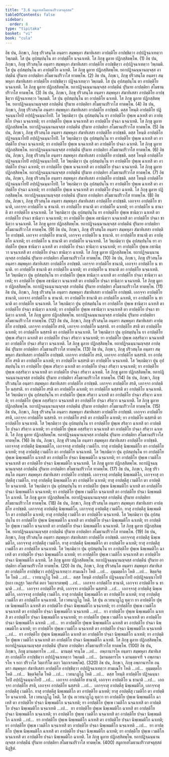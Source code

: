 ```yaml
---
title: "3.6 สมูลายสโมธานปริวาสจตุสฺสต"
tableOfContents: false
sidebar:
  order: 8
type: "tipitaka"
basket: "vi"
book: "cula"
---
```



<DynamicBreadcrumb />

<Division number="172" book="cula">

<Paragraph number="719" book="cula">
อิธ ปน, ภิกฺขเว, ภิกฺขุ ปริวสนฺโต อนฺตรา สมฺพหุลา สํฆาทิเสสา อาปตฺติโย อาปชฺชิตฺวา อปฺปฏิจฺฉาเทตฺวา วิพฺภมติ. โส ปุน อุปสมฺปนฺโน ตา อาปตฺติโย นจฺฉาเทติ. โส ภิกฺขุ มูลาย ปฏิกสฺสิตพฺโพ. (1)
</Paragraph>

<Paragraph number="720" book="cula">
อิธ ปน, ภิกฺขเว, ภิกฺขุ ปริวสนฺโต อนฺตรา สมฺพหุลา สํฆาทิเสสา อาปตฺติโย อาปชฺชิตฺวา อปฺปฏิจฺฉาเทตฺวา วิพฺภมติ. โส ปุน อุปสมฺปนฺโน ตา อาปตฺติโย ฉาเทติ. โส ภิกฺขุ มูลาย ปฏิกสฺสิตพฺโพ. ยถาปฏิจฺฉนฺนานญฺจสฺส อาปตฺตีนํ ปุริมาย อาปตฺติยา สโมธานปริวาโส ทาตพฺโพ. (2)
</Paragraph>

<Paragraph number="721" book="cula">
อิธ ปน, ภิกฺขเว, ภิกฺขุ ปริวสนฺโต อนฺตรา สมฺพหุลา สํฆาทิเสสา อาปตฺติโย อาปชฺชิตฺวา ปฏิจฺฉาเทตฺวา วิพฺภมติ. โส ปุน อุปสมฺปนฺโน ตา อาปตฺติโย นจฺฉาเทติ. โส ภิกฺขุ มูลาย ปฏิกสฺสิตพฺโพ. ยถาปฏิจฺฉนฺนานญฺจสฺส อาปตฺตีนํ ปุริมาย อาปตฺติยา สโมธานปริวาโส ทาตพฺโพ. (3)
</Paragraph>

<Paragraph number="722" book="cula">
อิธ ปน, ภิกฺขเว, ภิกฺขุ ปริวสนฺโต อนฺตรา สมฺพหุลา สํฆาทิเสสา อาปตฺติโย อาปชฺชิตฺวา ปฏิจฺฉาเทตฺวา วิพฺภมติ. โส ปุน อุปสมฺปนฺโน ตา อาปตฺติโย ฉาเทติ. โส ภิกฺขุ มูลาย ปฏิกสฺสิตพฺโพ. ยถาปฏิจฺฉนฺนานญฺจสฺส อาปตฺตีนํ ปุริมาย อาปตฺติยา สโมธานปริวาโส ทาตพฺโพ. (4)
</Paragraph>

</Division>
<Division number="173" book="cula">

<Paragraph number="723" book="cula">
อิธ ปน, ภิกฺขเว, ภิกฺขุ ปริวสนฺโต อนฺตรา สมฺพหุลา สํฆาทิเสสา อาปตฺติโย อาปชฺชติ. ตสฺส โหนฺติ อาปตฺติโย ปฏิจฺฉนฺนาโยปิ อปฺปฏิจฺฉนฺนาโยปิ. โส วิพฺภมิตฺวา ปุน อุปสมฺปนฺโน ยา อาปตฺติโย ปุพฺเพ ฉาเทสิ ตา อาปตฺติโย ปจฺฉา นจฺฉาเทติ; ยา อาปตฺติโย ปุพฺเพ นจฺฉาเทสิ ตา อาปตฺติโย ปจฺฉา นจฺฉาเทติ. โส ภิกฺขุ มูลาย ปฏิกสฺสิตพฺโพ. ยถาปฏิจฺฉนฺนานญฺจสฺส อาปตฺตีนํ ปุริมาย อาปตฺติยา สโมธานปริวาโส ทาตพฺโพ. (5)
</Paragraph>

<Paragraph number="724" book="cula">
อิธ ปน, ภิกฺขเว, ภิกฺขุ ปริวสนฺโต อนฺตรา สมฺพหุลา สํฆาทิเสสา อาปตฺติโย อาปชฺชติ. ตสฺส โหนฺติ อาปตฺติโย ปฏิจฺฉนฺนาโยปิ อปฺปฏิจฺฉนฺนาโยปิ. โส วิพฺภมิตฺวา ปุน อุปสมฺปนฺโน ยา อาปตฺติโย ปุพฺเพ ฉาเทสิ ตา อาปตฺติโย ปจฺฉา นจฺฉาเทติ; ยา อาปตฺติโย ปุพฺเพ นจฺฉาเทสิ ตา อาปตฺติโย ปจฺฉา ฉาเทติ. โส ภิกฺขุ มูลาย ปฏิกสฺสิตพฺโพ. ยถาปฏิจฺฉนฺนานญฺจสฺส อาปตฺตีนํ ปุริมาย อาปตฺติยา สโมธานปริวาโส ทาตพฺโพ. (6)
</Paragraph>

<Paragraph number="725" book="cula">
อิธ ปน, ภิกฺขเว, ภิกฺขุ ปริวสนฺโต อนฺตรา สมฺพหุลา สํฆาทิเสสา อาปตฺติโย อาปชฺชติ. ตสฺส โหนฺติ อาปตฺติโย ปฏิจฺฉนฺนาโยปิ อปฺปฏิจฺฉนฺนาโยปิ. โส วิพฺภมิตฺวา ปุน อุปสมฺปนฺโน ยา อาปตฺติโย ปุพฺเพ ฉาเทสิ ตา อาปตฺติโย ปจฺฉา ฉาเทติ; ยา อาปตฺติโย ปุพฺเพ นจฺฉาเทสิ ตา อาปตฺติโย ปจฺฉา นจฺฉาเทติ. โส ภิกฺขุ มูลาย ปฏิกสฺสิตพฺโพ. ยถาปฏิจฺฉนฺนานญฺจสฺส อาปตฺตีนํ ปุริมาย อาปตฺติยา สโมธานปริวาโส ทาตพฺโพ. (7)
</Paragraph>

<Paragraph number="726" book="cula">
อิธ ปน, ภิกฺขเว, ภิกฺขุ ปริวสนฺโต อนฺตรา สมฺพหุลา สํฆาทิเสสา อาปตฺติโย อาปชฺชติ. ตสฺส โหนฺติ อาปตฺติโย ปฏิจฺฉนฺนาโยปิ อปฺปฏิจฺฉนฺนาโยปิ. โส วิพฺภมิตฺวา ปุน อุปสมฺปนฺโน ยา อาปตฺติโย ปุพฺเพ ฉาเทสิ ตา อาปตฺติโย ปจฺฉา ฉาเทติ; ยา อาปตฺติโย ปุพฺเพ นจฺฉาเทสิ ตา อาปตฺติโย ปจฺฉา ฉาเทติ. โส ภิกฺขุ มูลาย ปฏิกสฺสิตพฺโพ. ยถาปฏิจฺฉนฺนานญฺจสฺส อาปตฺตีนํ ปุริมาย อาปตฺติยา สโมธานปริวาโส ทาตพฺโพ. (8)
</Paragraph>

</Division>
<Division number="174" book="cula">

<Paragraph number="727" book="cula">
อิธ ปน, ภิกฺขเว, ภิกฺขุ ปริวสนฺโต อนฺตรา สมฺพหุลา สํฆาทิเสสา อาปตฺติโย อาปชฺชติ. เอกจฺจา อาปตฺติโย ชานาติ, เอกจฺจา อาปตฺติโย น ชานาติ. ยา อาปตฺติโย ชานาติ ตา อาปตฺติโย ฉาเทติ; ยา อาปตฺติโย น ชานาติ ตา อาปตฺติโย นจฺฉาเทติ. โส วิพฺภมิตฺวา ปุน อุปสมฺปนฺโน ยา อาปตฺติโย ปุพฺเพ ชานิตฺวา ฉาเทสิ ตา อาปตฺติโย ปจฺฉา ชานิตฺวา นจฺฉาเทติ; ยา อาปตฺติโย ปุพฺเพ อชานิตฺวา นจฺฉาเทสิ ตา อาปตฺติโย ปจฺฉา ชานิตฺวา นจฺฉาเทติ. โส ภิกฺขุ มูลาย ปฏิกสฺสิตพฺโพ. ยถาปฏิจฺฉนฺนานญฺจสฺส อาปตฺตีนํ ปุริมาย อาปตฺติยา สโมธานปริวาโส ทาตพฺโพ. (9)
</Paragraph>

<Paragraph number="728" book="cula">
อิธ ปน, ภิกฺขเว, ภิกฺขุ ปริวสนฺโต อนฺตรา สมฺพหุลา สํฆาทิเสสา อาปตฺติโย อาปชฺชติ. เอกจฺจา อาปตฺติโย ชานาติ, เอกจฺจา อาปตฺติโย น ชานาติ. ยา อาปตฺติโย ชานาติ ตา อาปตฺติโย ฉาเทติ; ยา อาปตฺติโย น ชานาติ ตา อาปตฺติโย นจฺฉาเทติ. โส วิพฺภมิตฺวา ปุน อุปสมฺปนฺโน ยา อาปตฺติโย ปุพฺเพ ชานิตฺวา ฉาเทสิ ตา อาปตฺติโย ปจฺฉา ชานิตฺวา นจฺฉาเทติ; ยา อาปตฺติโย ปุพฺเพ อชานิตฺวา นจฺฉาเทสิ ตา อาปตฺติโย ปจฺฉา ชานิตฺวา ฉาเทติ. โส ภิกฺขุ มูลาย ปฏิกสฺสิตพฺโพ. ยถาปฏิจฺฉนฺนานญฺจสฺส อาปตฺตีนํ ปุริมาย อาปตฺติยา สโมธานปริวาโส ทาตพฺโพ. (10)
</Paragraph>

<Paragraph number="729" book="cula">
อิธ ปน, ภิกฺขเว, ภิกฺขุ ปริวสนฺโต อนฺตรา สมฺพหุลา สํฆาทิเสสา อาปตฺติโย อาปชฺชติ. เอกจฺจา อาปตฺติโย ชานาติ, เอกจฺจา อาปตฺติโย น ชานาติ. ยา อาปตฺติโย ชานาติ ตา อาปตฺติโย ฉาเทติ; ยา อาปตฺติโย น ชานาติ ตา อาปตฺติโย นจฺฉาเทติ. โส วิพฺภมิตฺวา ปุน อุปสมฺปนฺโน ยา อาปตฺติโย ปุพฺเพ ชานิตฺวา ฉาเทสิ ตา อาปตฺติโย ปจฺฉา ชานิตฺวา ฉาเทติ; ยา อาปตฺติโย ปุพฺเพ อชานิตฺวา นจฺฉาเทสิ ตา อาปตฺติโย ปจฺฉา ชานิตฺวา นจฺฉาเทติ. โส ภิกฺขุ มูลาย ปฏิกสฺสิตพฺโพ. ยถาปฏิจฺฉนฺนานญฺจสฺส อาปตฺตีนํ ปุริมาย อาปตฺติยา สโมธานปริวาโส ทาตพฺโพ. (11)
</Paragraph>

<Paragraph number="730" book="cula">
อิธ ปน, ภิกฺขเว, ภิกฺขุ ปริวสนฺโต อนฺตรา สมฺพหุลา สํฆาทิเสสา อาปตฺติโย อาปชฺชติ. เอกจฺจา อาปตฺติโย ชานาติ, เอกจฺจา อาปตฺติโย น ชานาติ. ยา อาปตฺติโย ชานาติ ตา อาปตฺติโย ฉาเทติ, ยา อาปตฺติโย น ชานาติ ตา อาปตฺติโย นจฺฉาเทติ. โส วิพฺภมิตฺวา ปุน อุปสมฺปนฺโน ยา อาปตฺติโย ปุพฺเพ ชานิตฺวา ฉาเทสิ ตา อาปตฺติโย ปจฺฉา ชานิตฺวา ฉาเทติ; ยา อาปตฺติโย ปุพฺเพ อชานิตฺวา นจฺฉาเทสิ ตา อาปตฺติโย ปจฺฉา ชานิตฺวา ฉาเทติ. โส ภิกฺขุ มูลาย ปฏิกสฺสิตพฺโพ. ยถาปฏิจฺฉนฺนานญฺจสฺส อาปตฺตีนํ ปุริมาย อาปตฺติยา สโมธานปริวาโส ทาตพฺโพ. (12)
</Paragraph>

</Division>
<Division number="175" book="cula">

<Paragraph number="731" book="cula">
อิธ ปน, ภิกฺขเว, ภิกฺขุ ปริวสนฺโต อนฺตรา สมฺพหุลา สํฆาทิเสสา อาปตฺติโย อาปชฺชติ. เอกจฺจา อาปตฺติโย สรติ, เอกจฺจา อาปตฺติโย นสฺสรติ. ยา อาปตฺติโย สรติ ตา อาปตฺติโย ฉาเทติ; ยา อาปตฺติโย นสฺสรติ ตา อาปตฺติโย นจฺฉาเทติ. โส วิพฺภมิตฺวา ปุน อุปสมฺปนฺโน ยา อาปตฺติโย ปุพฺเพ สริตฺวา ฉาเทสิ ตา อาปตฺติโย ปจฺฉา สริตฺวา นจฺฉาเทติ; ยา อาปตฺติโย ปุพฺเพ อสฺสริตฺวา นจฺฉาเทสิ ตา อาปตฺติโย ปจฺฉา สริตฺวา นจฺฉาเทติ. โส ภิกฺขุ มูลาย ปฏิกสฺสิตพฺโพ. ยถาปฏิจฺฉนฺนานญฺจสฺส อาปตฺตีนํ ปุริมาย อาปตฺติยา สโมธานปริวาโส ทาตพฺโพ. (13)
</Paragraph>

<Paragraph number="732" book="cula">
อิธ ปน, ภิกฺขเว, ภิกฺขุ ปริวสนฺโต อนฺตรา สมฺพหุลา สํฆาทิเสสา อาปตฺติโย อาปชฺชติ. เอกจฺจา อาปตฺติโย สรติ, เอกจฺจา อาปตฺติโย นสฺสรติ. ยา อาปตฺติโย สรติ ตา อาปตฺติโย ฉาเทติ; ยา อาปตฺติโย นสฺสรติ ตา อาปตฺติโย นจฺฉาเทติ. โส วิพฺภมิตฺวา ปุน อุปสมฺปนฺโน ยา อาปตฺติโย ปุพฺเพ สริตฺวา ฉาเทสิ ตา อาปตฺติโย ปจฺฉา สริตฺวา นจฺฉาเทติ; ยา อาปตฺติโย ปุพฺเพ อสฺสริตฺวา นจฺฉาเทสิ ตา อาปตฺติโย ปจฺฉา สริตฺวา ฉาเทติ. โส ภิกฺขุ มูลาย ปฏิกสฺสิตพฺโพ. ยถาปฏิจฺฉนฺนานญฺจสฺส อาปตฺตีนํ ปุริมาย อาปตฺติยา สโมธานปริวาโส ทาตพฺโพ. (14)
</Paragraph>

<Paragraph number="733" book="cula">
อิธ ปน, ภิกฺขเว, ภิกฺขุ ปริวสนฺโต อนฺตรา สมฺพหุลา สํฆาทิเสสา อาปตฺติโย อาปชฺชติ. เอกจฺจา อาปตฺติโย สรติ, เอกจฺจา อาปตฺติโย นสฺสรติ. ยา อาปตฺติโย สรติ ตา อาปตฺติโย ฉาเทติ; ยา อาปตฺติโย นสฺสรติ ตา อาปตฺติโย นจฺฉาเทติ. โส วิพฺภมิตฺวา ปุน อุปสมฺปนฺโน ยา อาปตฺติโย ปุพฺเพ สริตฺวา ฉาเทสิ ตา อาปตฺติโย ปจฺฉา สริตฺวา ฉาเทติ; ยา อาปตฺติโย ปุพฺเพ อสฺสริตฺวา นจฺฉาเทสิ ตา อาปตฺติโย ปจฺฉา สริตฺวา นจฺฉาเทติ. โส ภิกฺขุ มูลาย ปฏิกสฺสิตพฺโพ. ยถาปฏิจฺฉนฺนานญฺจสฺส อาปตฺตีนํ ปุริมาย อาปตฺติยา สโมธานปริวาโส ทาตพฺโพ. (15)
</Paragraph>

<Paragraph number="734" book="cula">
อิธ ปน, ภิกฺขเว, ภิกฺขุ ปริวสนฺโต อนฺตรา สมฺพหุลา สํฆาทิเสสา อาปตฺติโย อาปชฺชติ. เอกจฺจา อาปตฺติโย สรติ, เอกจฺจา อาปตฺติโย นสฺสรติ. ยา อาปตฺติโย สรติ ตา อาปตฺติโย ฉาเทติ; ยา อาปตฺติโย นสฺสรติ ตา อาปตฺติโย นจฺฉาเทติ. โส วิพฺภมิตฺวา ปุน อุปสมฺปนฺโน ยา อาปตฺติโย ปุพฺเพ สริตฺวา ฉาเทสิ ตา อาปตฺติโย ปจฺฉา สริตฺวา ฉาเทติ; ยา อาปตฺติโย ปุพฺเพ อสฺสริตฺวา นจฺฉาเทสิ ตา อาปตฺติโย ปจฺฉา สริตฺวา ฉาเทติ. โส ภิกฺขุ มูลาย ปฏิกสฺสิตพฺโพ. ยถาปฏิจฺฉนฺนานญฺจสฺส อาปตฺตีนํ ปุริมาย อาปตฺติยา สโมธานปริวาโส ทาตพฺโพ. (16)
</Paragraph>

</Division>
<Division number="176" book="cula">

<Paragraph number="735" book="cula">
อิธ ปน, ภิกฺขเว, ภิกฺขุ ปริวสนฺโต อนฺตรา สมฺพหุลา สํฆาทิเสสา อาปตฺติโย อาปชฺชติ. เอกจฺจาสุ อาปตฺตีสุ นิพฺเพมติโก, เอกจฺจาสุ อาปตฺตีสุ เวมติโก. ยาสุ อาปตฺตีสุ นิพฺเพมติโก ตา อาปตฺติโย ฉาเทติ; ยาสุ อาปตฺตีสุ เวมติโก ตา อาปตฺติโย นจฺฉาเทติ. โส วิพฺภมิตฺวา ปุน อุปสมฺปนฺโน ยา อาปตฺติโย ปุพฺเพ นิพฺเพมติโก ฉาเทสิ ตา อาปตฺติโย ปจฺฉา นิพฺเพมติโก นจฺฉาเทติ; ยา อาปตฺติโย ปุพฺเพ เวมติโก นจฺฉาเทสิ ตา อาปตฺติโย ปจฺฉา นิพฺเพมติโก นจฺฉาเทติ. โส ภิกฺขุ มูลาย ปฏิกสฺสิตพฺโพ. ยถาปฏิจฺฉนฺนานญฺจสฺส อาปตฺตีนํ ปุริมาย อาปตฺติยา สโมธานปริวาโส ทาตพฺโพ. (17)
</Paragraph>

<Paragraph number="736" book="cula">
อิธ ปน, ภิกฺขเว, ภิกฺขุ ปริวสนฺโต อนฺตรา สมฺพหุลา สํฆาทิเสสา อาปตฺติโย อาปชฺชติ. เอกจฺจาสุ อาปตฺตีสุ นิพฺเพมติโก, เอกจฺจาสุ อาปตฺตีสุ เวมติโก. ยาสุ อาปตฺตีสุ นิพฺเพมติโก ตา อาปตฺติโย ฉาเทติ; ยาสุ อาปตฺตีสุ เวมติโก ตา อาปตฺติโย นจฺฉาเทติ. โส วิพฺภมิตฺวา ปุน อุปสมฺปนฺโน ยา อาปตฺติโย ปุพฺเพ นิพฺเพมติโก ฉาเทสิ ตา อาปตฺติโย ปจฺฉา นิพฺเพมติโก นจฺฉาเทติ; ยา อาปตฺติโย ปุพฺเพ เวมติโก นจฺฉาเทสิ ตา อาปตฺติโย ปจฺฉา นิพฺเพมติโก ฉาเทติ. โส ภิกฺขุ มูลาย ปฏิกสฺสิตพฺโพ. ยถาปฏิจฺฉนฺนานญฺจสฺส อาปตฺตีนํ ปุริมาย อาปตฺติยา สโมธานปริวาโส ทาตพฺโพ. (18)
</Paragraph>

<Paragraph number="737" book="cula">
อิธ ปน, ภิกฺขเว, ภิกฺขุ ปริวสนฺโต อนฺตรา สมฺพหุลา สํฆาทิเสสา อาปตฺติโย อาปชฺชติ. เอกจฺจาสุ อาปตฺตีสุ นิพฺเพมติโก, เอกจฺจาสุ อาปตฺตีสุ เวมติโก. ยาสุ อาปตฺตีสุ นิพฺเพมติโก ตา อาปตฺติโย ฉาเทติ; ยาสุ อาปตฺตีสุ เวมติโก ตา อาปตฺติโย นจฺฉาเทติ. โส วิพฺภมิตฺวา ปุน อุปสมฺปนฺโน ยา อาปตฺติโย ปุพฺเพ นิพฺเพมติโก ฉาเทสิ ตา อาปตฺติโย ปจฺฉา นิพฺเพมติโก ฉาเทติ; ยา อาปตฺติโย ปุพฺเพ เวมติโก นจฺฉาเทสิ ตา อาปตฺติโย ปจฺฉา นิพฺเพมติโก นจฺฉาเทติ. โส ภิกฺขุ มูลาย ปฏิกสฺสิตพฺโพ. ยถาปฏิจฺฉนฺนานญฺจสฺส อาปตฺตีนํ ปุริมาย อาปตฺติยา สโมธานปริวาโส ทาตพฺโพ. (19)
</Paragraph>

<Paragraph number="738" book="cula">
อิธ ปน, ภิกฺขเว, ภิกฺขุ ปริวสนฺโต อนฺตรา สมฺพหุลา สํฆาทิเสสา อาปตฺติโย อาปชฺชติ. เอกจฺจาสุ อาปตฺตีสุ นิพฺเพมติโก, เอกจฺจาสุ อาปตฺตีสุ เวมติโก. ยาสุ อาปตฺตีสุ นิพฺเพมติโก ตา อาปตฺติโย ฉาเทติ; ยาสุ อาปตฺตีสุ เวมติโก ตา อาปตฺติโย นจฺฉาเทติ. โส วิพฺภมิตฺวา ปุน อุปสมฺปนฺโน ยา อาปตฺติโย ปุพฺเพ นิพฺเพมติโก ฉาเทสิ ตา อาปตฺติโย ปจฺฉา นิพฺเพมติโก ฉาเทติ; ยา อาปตฺติโย ปุพฺเพ เวมติโก นจฺฉาเทสิ ตา อาปตฺติโย ปจฺฉา นิพฺเพมติโก ฉาเทติ. โส ภิกฺขุ มูลาย ปฏิกสฺสิตพฺโพ. ยถาปฏิจฺฉนฺนานญฺจสฺส อาปตฺตีนํ ปุริมาย อาปตฺติยา สโมธานปริวาโส ทาตพฺโพ. (20)
</Paragraph>

</Division>
<Division number="177" book="cula">

<Paragraph number="739" book="cula">
อิธ ปน, ภิกฺขเว, ภิกฺขุ ปริวสนฺโต อนฺตรา สมฺพหุลา สํฆาทิเสสา อาปตฺติโย อาปชฺชิตฺวา อปฺปฏิจฺฉาเทตฺวา สามเณโร โหติ …เป…  อุมฺมตฺตโก โหติ …เป…  ขิตฺตจิตฺโต โหติ …เป…  เวทนาฏฺโฏ โหติ …เป…  ตสฺส โหนฺติ อาปตฺติโย ปฏิจฺฉนฺนาโยปิ อปฺปฏิจฺฉนฺนาโยปิ (ยถา เหฏฺฐา วิตฺถาริตํ ตถา วิตฺถาเรตพฺพํ) …เป…  เอกจฺจา อาปตฺติโย ชานาติ, เอกจฺจา อาปตฺติโย น ชานาติ …เป…  เอกจฺจา อาปตฺติโย สรติ, เอกจฺจา อาปตฺติโย นสฺสรติ …เป…  เอกจฺจาสุ อาปตฺตีสุ นิพฺเพมติโก, เอกจฺจาสุ อาปตฺตีสุ เวมติโก. ยาสุ อาปตฺตีสุ นิพฺเพมติโก ตา อาปตฺติโย ฉาเทติ; ยาสุ อาปตฺตีสุ เวมติโก ตา อาปตฺติโย นจฺฉาเทติ. โส เวทนาฏฺโฏ โหติ. โส ปุน อเวทนาฏฺโฏ หุตฺวา ยา อาปตฺติโย ปุพฺเพ นิพฺเพมติโก ฉาเทสิ ตา อาปตฺติโย ปจฺฉา นิพฺเพมติโก นจฺฉาเทติ; ยา อาปตฺติโย ปุพฺเพ เวมติโก นจฺฉาเทสิ ตา อาปตฺติโย ปจฺฉา นิพฺเพมติโก นจฺฉาเทติ …เป…  ยา อาปตฺติโย ปุพฺเพ นิพฺเพมติโก ฉาเทสิ ตา อาปตฺติโย ปจฺฉา นิพฺเพมติโก นจฺฉาเทติ; ยา อาปตฺติโย ปุพฺเพ เวมติโก นจฺฉาเทสิ ตา อาปตฺติโย ปจฺฉา นิพฺเพมติโก ฉาเทติ …เป…  ยา อาปตฺติโย ปุพฺเพ นิพฺเพมติโก ฉาเทสิ ตา อาปตฺติโย ปจฺฉา นิพฺเพมติโก ฉาเทติ; ยา อาปตฺติโย ปุพฺเพ เวมติโก นจฺฉาเทสิ ตา อาปตฺติโย ปจฺฉา นิพฺเพมติโก นจฺฉาเทติ …เป…  ยา อาปตฺติโย ปุพฺเพ นิพฺเพมติโก ฉาเทสิ ตา อาปตฺติโย ปจฺฉา นิพฺเพมติโก ฉาเทติ; ยา อาปตฺติโย ปุพฺเพ เวมติโก นจฺฉาเทสิ ตา อาปตฺติโย ปจฺฉา นิพฺเพมติโก ฉาเทติ. โส ภิกฺขุ มูลาย ปฏิกสฺสิตพฺโพ. ยถาปฏิจฺฉนฺนานญฺจสฺส อาปตฺตีนํ ปุริมาย อาปตฺติยา สโมธานปริวาโส ทาตพฺโพ. (100)
</Paragraph>

</Division>
<Division number="178" book="cula">

<Paragraph number="740" book="cula">
อิธ ปน, ภิกฺขเว, ภิกฺขุ มานตฺตารโห …เป…  มานตฺตํ จรนฺโต …เป…  อพฺภานารโห อนฺตรา สมฺพหุลา สํฆาทิเสสา อาปตฺติโย อาปชฺชิตฺวา อปฺปฏิจฺฉาเทตฺวา วิพฺภมติ …เป…  (มานตฺตารโห จ มานตฺตจารี จ อพฺภานารโห จ ยถา ปริวาโส วิตฺถาริโต ตถา วิตฺถาเรตพฺโพ). (320)
</Paragraph>

</Division>
<Division number="179" book="cula">

<Paragraph number="741" book="cula">
อิธ ปน, ภิกฺขเว, ภิกฺขุ อพฺภานารโห อนฺตรา สมฺพหุลา สํฆาทิเสสา อาปตฺติโย อาปชฺชิตฺวา อปฺปฏิจฺฉาเทตฺวา สามเณโร โหติ …เป…  อุมฺมตฺตโก โหติ …เป…  ขิตฺตจิตฺโต โหติ …เป…  เวทนาฏฺโฏ โหติ …เป…  ตสฺส โหนฺติ อาปตฺติโย ปฏิจฺฉนฺนาโยปิ อปฺปฏิจฺฉนฺนาโยปิ …เป…  เอกจฺจา อาปตฺติโย ชานาติ, เอกจฺจา อาปตฺติโย น ชานาติ …เป…  เอกจฺจา อาปตฺติโย สรติ, เอกจฺจา อาปตฺติโย นสฺสรติ …เป…  เอกจฺจาสุ อาปตฺตีสุ นิพฺเพมติโก, เอกจฺจาสุ อาปตฺตีสุ เวมติโก. ยาสุ อาปตฺตีสุ นิพฺเพมติโก ตา อาปตฺติโย ฉาเทติ; ยาสุ อาปตฺตีสุ เวมติโก ตา อาปตฺติโย นจฺฉาเทติ. โส เวทนาฏฺโฏ โหติ. โส ปุน อเวทนาฏฺโฏ หุตฺวา ยา อาปตฺติโย ปุพฺเพ นิพฺเพมติโก ฉาเทสิ ตา อาปตฺติโย ปจฺฉา นิพฺเพมติโก นจฺฉาเทติ; ยา อาปตฺติโย ปุพฺเพ เวมติโก นจฺฉาเทสิ ตา อาปตฺติโย ปจฺฉา นิพฺเพมติโก นจฺฉาเทติ …เป…  ยา อาปตฺติโย ปุพฺเพ นิพฺเพมติโก ฉาเทสิ ตา อาปตฺติโย ปจฺฉา นิพฺเพมติโก นจฺฉาเทติ; ยา อาปตฺติโย ปุพฺเพ เวมติโก นจฺฉาเทสิ ตา อาปตฺติโย ปจฺฉา นิพฺเพมติโก ฉาเทติ …เป…  ยา อาปตฺติโย ปุพฺเพ นิพฺเพมติโก ฉาเทสิ ตา อาปตฺติโย ปจฺฉา นิพฺเพมติโก ฉาเทติ; ยา อาปตฺติโย ปุพฺเพ เวมติโก นจฺฉาเทสิ ตา อาปตฺติโย ปจฺฉา นิพฺเพมติโก นจฺฉาเทติ …เป…  ยา อาปตฺติโย ปุพฺเพ นิพฺเพมติโก ฉาเทสิ ตา อาปตฺติโย ปจฺฉา นิพฺเพมติโก ฉาเทติ; ยา อาปตฺติโย ปุพฺเพ เวมติโก นจฺฉาเทสิ ตา อาปตฺติโย ปจฺฉา นิพฺเพมติโก ฉาเทติ. โส ภิกฺขุ มูลาย ปฏิกสฺสิตพฺโพ. ยถาปฏิจฺฉนฺนานญฺจสฺส อาปตฺตีนํ ปุริมาย อาปตฺติยา สโมธานปริวาโส ทาตพฺโพ. (400)

</Paragraph>
</Division>

<Paragraph number="742" type="center" book="cula">
สมูลายสโมธานปริวาสจตุสฺสตํ นิฏฺฐิตํ.
</Paragraph>